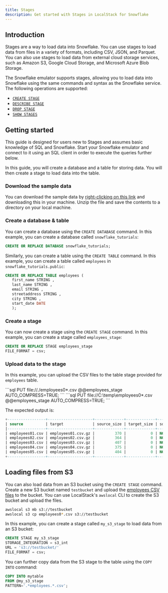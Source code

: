 ```yaml
---
title: Stages
description: Get started with Stages in LocalStack for Snowflake
---
```


## Introduction

Stages are a way to load data into Snowflake. You can use stages to load data from files in a variety of formats, including CSV, JSON, and Parquet. You can also use stages to load data from external cloud storage services, such as Amazon S3, Google Cloud Storage, and Microsoft Azure Blob Storage.

The Snowflake emulator supports stages, allowing you to load data into Snowflake using the same commands and syntax as the Snowflake service. The following operations are supported:

- [`CREATE STAGE`](https://docs.snowflake.com/en/sql-reference/sql/create-stage.html)
- [`DESCRIBE STAGE`](https://docs.snowflake.com/en/sql-reference/sql/desc-stage)
- [`DROP STAGE`](https://docs.snowflake.com/en/sql-reference/sql/drop-stage.html)
- [`SHOW STAGES`](https://docs.snowflake.com/en/sql-reference/sql/show-stages)

## Getting started

This guide is designed for users new to Stages and assumes basic knowledge of SQL and Snowflake. Start your Snowflake emulator and connect to it using an SQL client in order to execute the queries further below.

In this guide, you will create a database and a table for storing data. You will then create a stage to load data into the table.

### Download the sample data

You can download the sample data by [right-clicking on this link](./getting-started.zip) and downloading this in your machine. Unzip the file and save the contents to a directory on your local machine.

### Create a database & table

You can create a database using the `CREATE DATABASE` command. In this example, you can create a database called `snowflake_tutorials`:

```sql
CREATE OR REPLACE DATABASE snowflake_tutorials;
```

Similarly, you can create a table using the `CREATE TABLE` command. In this example, you can create a table called `employees` in `snowflake_tutorials.public`:

```sql
CREATE OR REPLACE TABLE employees (
   first_name STRING ,
   last_name STRING ,
   email STRING ,
   streetaddress STRING ,
   city STRING ,
   start_date DATE
   );
```

### Create a stage

You can now create a stage using the `CREATE STAGE` command. In this example, you can create a stage called `employees_stage`:

```sql
CREATE OR REPLACE STAGE employees_stage
FILE_FORMAT = csv;
```

### Upload data to the stage

In this example, you can upload the CSV files to the table stage provided for `employees` table.


<Tabs>
   <TabItem label="Linux/macOS">
   ```sql
PUT file://./employees0*.csv @@employees_stage AUTO_COMPRESS=TRUE;
```
</TabItem>
   <TabItem label="Windows">
   ```sql
PUT file://C:\temp\employees0*.csv @@employees_stage AUTO_COMPRESS=TRUE;
```
</TabItem>
</Tabs>




The expected output is:

```sql
+-----------------+--------------------+-------------+-------------+--------------------+--------------------+----------+---------+
| source          | target             | source_size | target_size | source_compression | target_compression | status   | message |
|-----------------+--------------------+-------------+-------------+--------------------+--------------------+----------+---------|
| employees01.csv | employees01.csv.gz |         370 |           0 | NONE               | GZIP               | SKIPPED  |         |
| employees02.csv | employees02.csv.gz |         364 |           0 | NONE               | GZIP               | SKIPPED  |         |
| employees03.csv | employees03.csv.gz |         407 |           0 | NONE               | GZIP               | SKIPPED  |         |
| employees04.csv | employees04.csv.gz |         375 |           0 | NONE               | GZIP               | SKIPPED  |         |
| employees05.csv | employees05.csv.gz |         404 |           0 | NONE               | GZIP               | SKIPPED  |         |
+-----------------+--------------------+-------------+-------------+--------------------+--------------------+----------+---------+
```

## Loading files from S3

You can also load data from an S3 bucket using the `CREATE STAGE` command. Create a new S3 bucket named `testbucket` and upload the [employees CSV files](./getting-started.zip) to the bucket. You can use LocalStack's `awslocal` CLI to create the S3 bucket and upload the files.

```bash
awslocal s3 mb s3://testbucket
awslocal s3 cp employees0*.csv s3://testbucket
```

In this example, you can create a stage called `my_s3_stage` to load data from an S3 bucket:

```sql
CREATE STAGE my_s3_stage
STORAGE_INTEGRATION = s3_int
URL = 's3://testbucket/'
FILE_FORMAT = csv;
```

You can further copy data from the S3 stage to the table using the `COPY INTO` command:

```sql
COPY INTO mytable
FROM @my_s3_stage
PATTERN='.*employees.*.csv';
```
